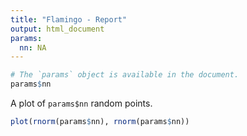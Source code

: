 ```yaml
---
title: "Flamingo - Report"
output: html_document
params:
  nn: NA
---
```


```r
# The `params` object is available in the document.
params$nn
```

A plot of `params$nn` random points.

```r
plot(rnorm(params$nn), rnorm(params$nn))
```
